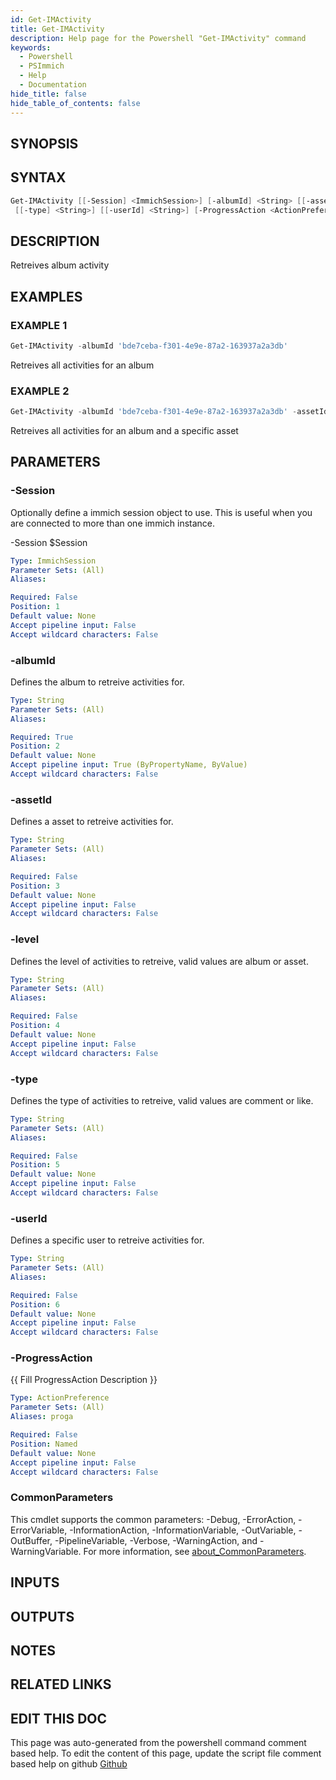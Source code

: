 ```yaml
---
id: Get-IMActivity
title: Get-IMActivity
description: Help page for the Powershell "Get-IMActivity" command
keywords:
  - Powershell
  - PSImmich
  - Help
  - Documentation
hide_title: false
hide_table_of_contents: false
---
```


## SYNOPSIS

## SYNTAX

```powershell
Get-IMActivity [[-Session] <ImmichSession>] [-albumId] <String> [[-assetId] <String>] [[-level] <String>]
 [[-type] <String>] [[-userId] <String>] [-ProgressAction <ActionPreference>] [<CommonParameters>]
```

## DESCRIPTION

Retreives album activity

## EXAMPLES

### EXAMPLE 1

```powershell
Get-IMActivity -albumId 'bde7ceba-f301-4e9e-87a2-163937a2a3db'
```

Retreives all activities for an album

### EXAMPLE 2

```powershell
Get-IMActivity -albumId 'bde7ceba-f301-4e9e-87a2-163937a2a3db' -assetId 'a4908e1f-697f-4d7b-9330-93b5eabe3baf'
```

Retreives all activities for an album and a specific asset

## PARAMETERS

### -Session

Optionally define a immich session object to use.
This is useful when you are connected to more than one immich instance.

-Session $Session

```yaml
Type: ImmichSession
Parameter Sets: (All)
Aliases:

Required: False
Position: 1
Default value: None
Accept pipeline input: False
Accept wildcard characters: False
```

### -albumId

Defines the album to retreive activities for.

```yaml
Type: String
Parameter Sets: (All)
Aliases:

Required: True
Position: 2
Default value: None
Accept pipeline input: True (ByPropertyName, ByValue)
Accept wildcard characters: False
```

### -assetId

Defines a asset to retreive activities for.

```yaml
Type: String
Parameter Sets: (All)
Aliases:

Required: False
Position: 3
Default value: None
Accept pipeline input: False
Accept wildcard characters: False
```

### -level

Defines the level of activities to retreive, valid values are album or asset.

```yaml
Type: String
Parameter Sets: (All)
Aliases:

Required: False
Position: 4
Default value: None
Accept pipeline input: False
Accept wildcard characters: False
```

### -type

Defines the type of activities to retreive, valid values are comment or like.

```yaml
Type: String
Parameter Sets: (All)
Aliases:

Required: False
Position: 5
Default value: None
Accept pipeline input: False
Accept wildcard characters: False
```

### -userId

Defines a specific user to retreive activities for.

```yaml
Type: String
Parameter Sets: (All)
Aliases:

Required: False
Position: 6
Default value: None
Accept pipeline input: False
Accept wildcard characters: False
```

### -ProgressAction

\{\{ Fill ProgressAction Description \}\}

```yaml
Type: ActionPreference
Parameter Sets: (All)
Aliases: proga

Required: False
Position: Named
Default value: None
Accept pipeline input: False
Accept wildcard characters: False
```

### CommonParameters

This cmdlet supports the common parameters: -Debug, -ErrorAction, -ErrorVariable, -InformationAction, -InformationVariable, -OutVariable, -OutBuffer, -PipelineVariable, -Verbose, -WarningAction, and -WarningVariable. For more information, see [about_CommonParameters](http://go.microsoft.com/fwlink/?LinkID=113216).

## INPUTS

## OUTPUTS

## NOTES

## RELATED LINKS

## EDIT THIS DOC 

This page was auto-generated from the powershell command comment based help. To edit the content of this page, update the script file comment based help on github [Github](https://github.com/hanpq/PSImmich)
